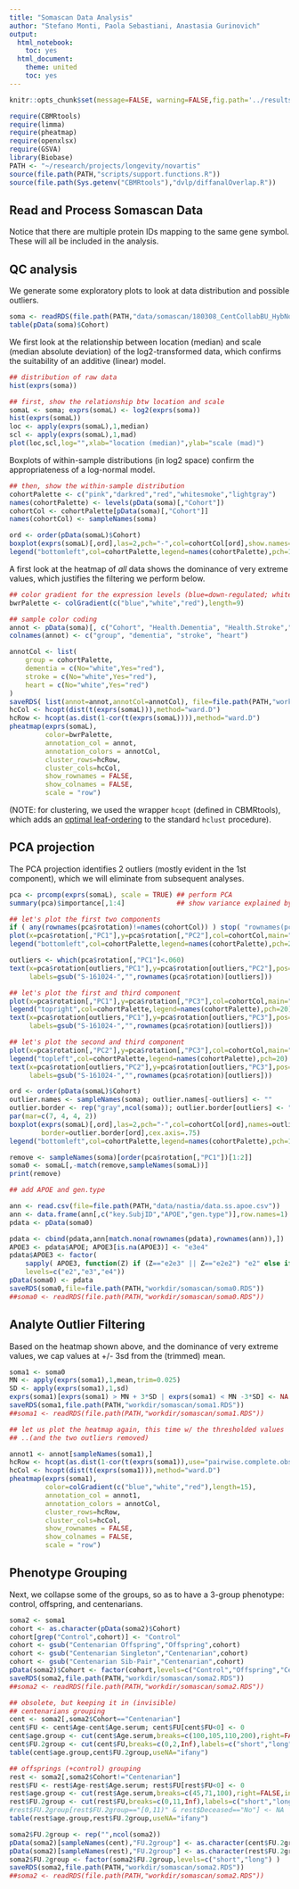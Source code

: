 ```yaml
---
title: "Somascan Data Analysis"
author: "Stefano Monti, Paola Sebastiani, Anastasia Gurinovich"
output:
  html_notebook:
    toc: yes
  html_document:
    theme: united
    toc: yes
---
```


```r
knitr::opts_chunk$set(message=FALSE, warning=FALSE,fig.path='../results/somascan/figures/')
```

```r
require(CBMRtools)
require(limma)
require(pheatmap)
require(openxlsx)
require(GSVA)
library(Biobase)
PATH <- "~/research/projects/longevity/novartis"
source(file.path(PATH,"scripts/support.functions.R"))
source(file.path(Sys.getenv("CBMRtools"),"dvlp/diffanalOverlap.R"))
```

## Read and Process Somascan Data

Notice that there are multiple protein IDs mapping to the same gene
symbol. These will all be included in the analysis.

## QC analysis

We generate some exploratory plots to look at data distribution and possible outliers.

```r
soma <- readRDS(file.path(PATH,"data/somascan/180308_CentCollabBU_HybNormPlateScaleMedNormCal.eset.RDS"))
table(pData(soma)$Cohort)
```

We first look at the relationship between location (median) and scale
(median absolute deviation) of the log2-transformed data, which
confirms the suitability of an additive (linear) model.

```r
## distribution of raw data
hist(exprs(soma))

## first, show the relationship btw location and scale
somaL <- soma; exprs(somaL) <- log2(exprs(soma))
hist(exprs(somaL))
loc <- apply(exprs(somaL),1,median)
scl <- apply(exprs(somaL),1,mad)
plot(loc,scl,log="",xlab="location (median)",ylab="scale (mad)")
```

Boxplots of within-sample distributions (in log2 space) confirm the
appropriateness of a log-normal model.

```r
## then, show the within-sample distribution
cohortPalette <- c("pink","darkred","red","whitesmoke","lightgray")
names(cohortPalette) <- levels(pData(soma)[,"Cohort"])
cohortCol <- cohortPalette[pData(soma)[,"Cohort"]]
names(cohortCol) <- sampleNames(soma)

ord <- order(pData(somaL)$Cohort)
boxplot(exprs(somaL)[,ord],las=2,pch="-",col=cohortCol[ord],show.names=FALSE)
legend("bottomleft",col=cohortPalette,legend=names(cohortPalette),pch=15,cex=.75)
```

A first look at the heatmap of _all_ data shows the dominance of very
extreme values, which justifies the filtering we perform below.

```r
## color gradient for the expression levels (blue=down-regulated; white=neutral; red=up-regulated)
bwrPalette <- colGradient(c("blue","white","red"),length=9)

## sample color coding
annot <- pData(soma)[, c("Cohort", "Health.Dementia", "Health.Stroke","Health.Heart.Attack")]
colnames(annot) <- c("group", "dementia", "stroke", "heart")

annotCol <- list(
    group = cohortPalette,
    dementia = c(No="white",Yes="red"),
    stroke = c(No="white",Yes="red"),
    heart = c(No="white",Yes="red")
)
saveRDS( list(annot=annot,annotCol=annotCol), file=file.path(PATH,"workdir/somascan/pheatmap.annot.RDS") )
hcCol <- hcopt(dist(t(exprs(somaL))),method="ward.D")
hcRow <- hcopt(as.dist(1-cor(t(exprs(somaL)))),method="ward.D")
pheatmap(exprs(somaL),
         color=bwrPalette,
         annotation_col = annot,
         annotation_colors = annotCol,
         cluster_rows=hcRow,
         cluster_cols=hcCol,
         show_rownames = FALSE,
         show_colnames = FALSE,
         scale = "row")
```

(NOTE: for clustering, we used the wrapper `hcopt` (defined in
CBMRtools), which adds an <a
href="https://academic.oup.com/bioinformatics/article-lookup/doi/10.1093/bioinformatics/btg030">optimal
leaf-ordering</a> to the standard `hclust` procedure).

## PCA projection

The PCA projection identifies 2 outliers (mostly evident in the 1st
component), which we will eliminate from subsequent analyses.

```r
pca <- prcomp(exprs(somaL), scale = TRUE) ## perform PCA
summary(pca)$importance[,1:4]             ## show variance explained by each component

## let's plot the first two components
if ( any(rownames(pca$rotation)!=names(cohortCol)) ) stop( "rownames(pca$rotation)!=names(cohortCol)" )
plot(x=pca$rotation[,"PC1"],y=pca$rotation[,"PC2"],col=cohortCol,main="PCA",xlab="1st PC", ylab="2nd PC",pch=20)
legend("bottomleft",col=cohortPalette,legend=names(cohortPalette),pch=20)

outliers <- which(pca$rotation[,"PC1"]<.060)
text(x=pca$rotation[outliers,"PC1"],y=pca$rotation[outliers,"PC2"],pos=4,
     labels=gsub("S-161024-","",rownames(pca$rotation)[outliers]))

## let's plot the first and third component
plot(x=pca$rotation[,"PC1"],y=pca$rotation[,"PC3"],col=cohortCol,main="PCA",xlab="1st PC", ylab="3rd PC",pch=20)
legend("topright",col=cohortPalette,legend=names(cohortPalette),pch=20)
text(x=pca$rotation[outliers,"PC1"],y=pca$rotation[outliers,"PC3"],pos=4,
     labels=gsub("S-161024-","",rownames(pca$rotation)[outliers]))

## let's plot the second and third component
plot(x=pca$rotation[,"PC2"],y=pca$rotation[,"PC3"],col=cohortCol,main="PCA",xlab="2nd PC", ylab="3rd PC",pch=20)
legend("topleft",col=cohortPalette,legend=names(cohortPalette),pch=20)
text(x=pca$rotation[outliers,"PC2"],y=pca$rotation[outliers,"PC3"],pos=4,
     labels=gsub("S-161024-","",rownames(pca$rotation)[outliers]))

ord <- order(pData(somaL)$Cohort)
outlier.names <- sampleNames(soma); outlier.names[-outliers] <- ""
outlier.border <- rep("gray",ncol(soma)); outlier.border[outliers] <- "black"
par(mar=c(7, 4, 4, 2))
boxplot(exprs(somaL)[,ord],las=2,pch="-",col=cohortCol[ord],names=outlier.names[ord],
        border=outlier.border[ord],cex.axis=.75)
legend("bottomleft",col=cohortPalette,legend=names(cohortPalette),pch=15,cex=.7)

remove <- sampleNames(soma)[order(pca$rotation[,"PC1"])[1:2]]
soma0 <- somaL[,-match(remove,sampleNames(somaL))]
print(remove)

## add APOE and gen.type

ann <- read.csv(file=file.path(PATH,"data/nastia/data.ss.apoe.csv"))
ann <- data.frame(ann[,c("key.SubjID","APOE","gen.type")],row.names=1)
pdata <- pData(soma0)

pdata <- cbind(pdata,ann[match.nona(rownames(pdata),rownames(ann)),])
APOE3 <- pdata$APOE; APOE3[is.na(APOE3)] <- "e3e4"
pdata$APOE3 <- factor(
    sapply( APOE3, function(Z) if (Z=="e2e3" || Z=="e2e2") "e2" else if (Z=="e3e3") "e3" else if (Z=="e3e4") "e4" else NA),
    levels=c("e2","e3","e4"))
pData(soma0) <- pdata
saveRDS(soma0,file=file.path(PATH,"workdir/somascan/soma0.RDS"))
##soma0 <- readRDS(file.path(PATH,"workdir/somascan/soma0.RDS"))
```

## Analyte Outlier Filtering

Based on the heatmap shown above, and the dominance of very extreme
values, we cap values at +/- 3sd from the (trimmed) mean.

```r
soma1 <- soma0
MN <- apply(exprs(soma1),1,mean,trim=0.025)
SD <- apply(exprs(soma1),1,sd)
exprs(soma1)[exprs(soma1) > MN + 3*SD | exprs(soma1) < MN -3*SD] <- NA
saveRDS(soma1,file.path(PATH,"workdir/somascan/soma1.RDS"))
##soma1 <- readRDS(file.path(PATH,"workdir/somascan/soma1.RDS"))

## let us plot the heatmap again, this time w/ the thresholded values
## ..(and the two outliers removed)

annot1 <- annot[sampleNames(soma1),]
hcRow <- hcopt(as.dist(1-cor(t(exprs(soma1)),use="pairwise.complete.obs")),method="ward.D")
hcCol <- hcopt(dist(t(exprs(soma1))),method="ward.D")
pheatmap(exprs(soma1),
         color=colGradient(c("blue","white","red"),length=15),
         annotation_col = annot1,
         annotation_colors = annotCol,
         cluster_rows=hcRow,
         cluster_cols=hcCol,
         show_rownames = FALSE,
         show_colnames = FALSE,
         scale = "row")
```

## Phenotype Grouping

Next, we collapse some of the groups, so as to have a 3-group phenotype: control, offspring, and centenarians.

```r
soma2 <- soma1
cohort <- as.character(pData(soma2)$Cohort)
cohort[grep("Control",cohort)] <- "Control"
cohort <- gsub("Centenarian Offspring","Offspring",cohort)
cohort <- gsub("Centenarian Singleton","Centenarian",cohort)
cohort <- gsub("Centenarian Sib-Pair","Centenarian",cohort)
pData(soma2)$Cohort <- factor(cohort,levels=c("Control","Offspring","Centenarian"))
saveRDS(soma2,file.path(PATH,"workdir/somascan/soma2.RDS"))
##soma2 <- readRDS(file.path(PATH,"workdir/somascan/soma2.RDS"))
```

```r
## obsolete, but keeping it in (invisible)
## centenarians grouping
cent <- soma2[,soma2$Cohort=="Centenarian"]
cent$FU <- cent$Age-cent$Age.serum; cent$FU[cent$FU<0] <- 0
cent$age.group <- cut(cent$Age.serum,breaks=c(100,105,110,200),right=FALSE,incluse.lowest=TRUE)
cent$FU.2group <- cut(cent$FU,breaks=c(0,2,Inf),labels=c("short","long"),right=FALSE,include.lowest=TRUE)
table(cent$age.group,cent$FU.2group,useNA="ifany")

## offsprings (+control) grouping
rest <- soma2[,soma2$Cohort!="Centenarian"]
rest$FU <- rest$Age-rest$Age.serum; rest$FU[rest$FU<0] <- 0
rest$age.group <- cut(rest$Age.serum,breaks=c(45,71,100),right=FALSE,incluse.lowest=TRUE)
rest$FU.2group <- cut(rest$FU,breaks=c(0,11,Inf),labels=c("short","long"),right=FALSE,include.lowest=TRUE)
#rest$FU.2group[rest$FU.2group=="[0,11)" & rest$Deceased=="No"] <- NA
table(rest$age.group,rest$FU.2group,useNA="ifany")

soma2$FU.2group <- rep("",ncol(soma2))
pData(soma2)[sampleNames(cent),"FU.2group"] <- as.character(cent$FU.2group)
pData(soma2)[sampleNames(rest),"FU.2group"] <- as.character(rest$FU.2group)
soma2$FU.2group <- factor(soma2$FU.2group,levels=c("short","long") )
saveRDS(soma2,file.path(PATH,"workdir/somascan/soma2.RDS"))
##soma2 <- readRDS(file.path(PATH,"workdir/somascan/soma2.RDS"))
```

